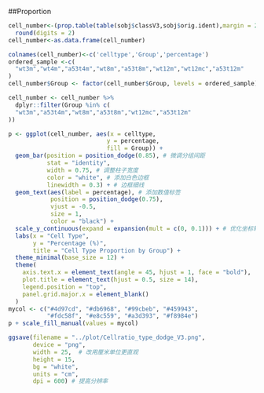 
##Proportion
```r

cell_number<-(prop.table(table(sobj$classV3,sobj$orig.ident),margin = 2)*100)%>%
  round(digits = 2)
cell_number<-as.data.frame(cell_number)

colnames(cell_number)<-c('celltype','Group','percentage')
ordered_sample <-c(
  "wt3m","wt4m","a53t4m","wt8m","a53t8m","wt12m","wt12mc","a53t12m"
)
cell_number$Group <- factor(cell_number$Group, levels = ordered_sample)

cell_number <- cell_number %>%
  dplyr::filter(Group %in% c(
  "wt3m","a53t4m","wt8m","a53t8m","wt12mc","a53t12m"
))

p <- ggplot(cell_number, aes(x = celltype, 
                            y = percentage,
                            fill = Group)) +
  geom_bar(position = position_dodge(0.85), # 微调分组间距
           stat = "identity", 
           width = 0.75, # 调整柱子宽度
           color = "white", # 添加白色边框
           linewidth = 0.3) + # 边框细线
  geom_text(aes(label = percentage), # 添加数值标签
            position = position_dodge(0.75),
            vjust = -0.5, 
            size = 1, 
            color = "black") +
  scale_y_continuous(expand = expansion(mult = c(0, 0.1))) + # 优化坐标轴空白
  labs(x = "Cell Type", 
       y = "Percentage (%)",
       title = "Cell Type Proportion by Group") +
  theme_minimal(base_size = 12) +
  theme(
    axis.text.x = element_text(angle = 45, hjust = 1, face = "bold"),
    plot.title = element_text(hjust = 0.5, size = 14),
    legend.position = "top",
    panel.grid.major.x = element_blank()
  )
mycol <- c("#4d97cd", "#db6968", "#99cbeb", "#459943",
           "#fdc58f", "#e8c559", "#a3d393", "#f8984e")
p + scale_fill_manual(values = mycol)

ggsave(filename = "../plot/Cellratio_type_dodge_V3.png",
       device = "png", 
       width = 25,  # 改用厘米单位更直观
       height = 15, 
       bg = "white",
       units = "cm",
       dpi = 600) # 提高分辨率
```